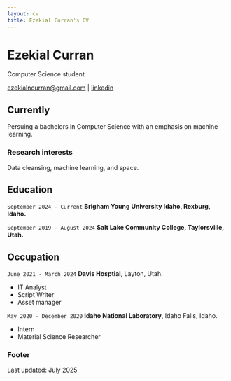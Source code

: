 ```yaml
---
layout: cv
title: Ezekial Curran's CV
---
```

# Ezekial Curran
Computer Science student.

<div id="webaddress">
<a href="ezekialncurran@gmail.com">ezekialncurran@gmail.com</a>
| <a href="https://www.linkedin.com/in/ezekialcurran117/">linkedin</a>
</div>


## Currently

Persuing a bachelors in Computer Science with an emphasis on machine learning.


### Research interests

Data cleansing, machine learning, and space.


## Education

`September 2024 - Current`
__Brigham Young University Idaho, Rexburg, Idaho.__

`September 2019 - August 2024`
__Salt Lake Community College, Taylorsville, Utah.__


## Occupation

`June 2021 - March 2024`
__Davis Hosptial__, Layton, Utah.

- IT Analyst
- Script Writer
- Asset manager

`May 2020 - December 2020`
__Idaho National Laboratory__, Idaho Falls, Idaho.

- Intern
- Material Science Researcher



### Footer

Last updated: July 2025